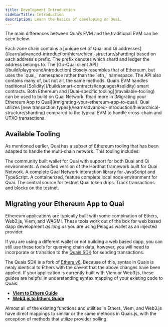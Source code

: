 ```yaml
---
title: Development Introduction
sidebarTitle: Introduction
description: Learn the basics of developing on Quai.
---
```


The main differences between Quai’s EVM and the traditional EVM can be seen below.

<AccordionGroup>
  <Accordion title="Address Sharding">
    Each zone chain contains a [unique set of Quai and Qi
    addresses](/learn/advanced-introduction/hierarchical-structure/sharding)
    based on each address's prefix. The prefix denotes which shard and ledger
    the address belongs to.
  </Accordion>
  <Accordion title="API Methods and Namespace">
    The [Go-Quai client API](/build/playground/introduction) closely resembles
    that of Ethereum, but uses the `quai_` namespace rather than the `eth_`
    namespace. The API also contains many of, but not all, the same methods.
  </Accordion>
  <Accordion title="Interoperability Opcodes">
    Quai’s EVM handles traditional
    [Solidity](/build/smart-contracts/languages#solidity) smart contracts.
  </Accordion>
  <Accordion title="Additional Tooling">
    Both Ethereum and [Quai-specific tooling](#available-tooling) can be used to
    build on Quai Network.
    Read more in [Migrating your Ethereum App to Quai](#migrating-your-ethereum-app-to-quai).
  </Accordion>
  <Accordion title="Transaction Types">
    Quai utilizes [new transaction
    types](/learn/advanced-introduction/hierarchical-structure/sharding)
    compared to the typical EVM to handle cross-chain and UTXO transactions.
  </Accordion>
</AccordionGroup>

## Available Tooling

As mentioned earlier, Quai has a subset of Ethereum tooling that has been adapted to handle the multi-chain network. This tooling includes:

<CardGroup>
  <Card title="Pelagus Wallet" icon="wallet" href="https://pelaguswallet.io/">
    The community built wallet for Quai with support for both Quai and Qi
    environments.
  </Card>
  <Card
    title="Hardhat"
    icon="helmet-safety"
    href="https://github.com/dominant-strategies/hardhat-example"
  >
    A modified version of the Hardhat framework built for Quai Network.
  </Card>
  <Card title="Quais SDK" icon="screwdriver-wrench" href="/sdk/introduction">
    A complete Quai Network interaction library for JavaScript and TypeScript.
  </Card>
  <Card title="Local Node Runner" icon="terminal">
    A containerized, feature complete local node environment for Quai.
  </Card>
  <Card
    title="Testnet Faucet"
    icon="faucet"
    href="https://orchard.faucet.quai.network/"
  >
    The central source for testnet Quai token drips.
  </Card>
  <Card
    title="Explorer"
    icon="link"
    href="https://quaiscan.io/"
  >
    Track transactions and blocks on the testnet.
  </Card>
</CardGroup>

## Migrating your Ethereum App to Quai

Ethereum applications are typically built with some combination of Ethers, Web3.js, Viem, and WAGMI. These tools work out of the box for web based dapp development _as long as_ you are using Pelagus wallet as an injected provider.

If you are using a different wallet or not building a web based dapp, you can still use these tools for querying chain data, however, you will need to incorporate or transition to the [Quais SDK](https://www.npmjs.com/package/quais) for sending transactions.

The Quais SDK is a fork of [Ethers v6](https://docs.ethers.org/v6/). Because of this, syntax in Quais is nealy identical to Ethers with the caveat that the above changes have been applied. If your application is currently built with Viem or Web3.js, these guides are helpful in understanding syntax mapping of your existing code to Quais:

- [**Viem to Ethers Guide**](https://viem.sh/docs/ethers-migration)
- [**Web3.js to Ethers Guide**](https://docs.ethers.org/v5/migration/web3/)

Almost all of the existing functions and utilities in Ethers, Viem, and Web3.js have direct mappings to similar or the same methods in Quais.js, with the exception of methods that utilize provider polling.
